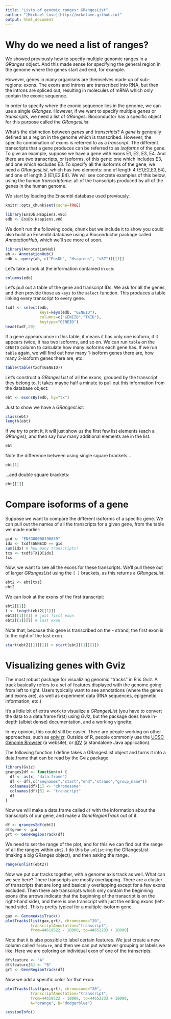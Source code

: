 ```yaml
---
title: "Lists of genomic ranges: GRangesList"
author: "[Michael Love](http://mikelove.github.io)"
output: html_document
---
```


# Why do we need a list of ranges?

We showed previously how to specify multiple genomic ranges in a
*GRanges* object. And this made sense for specifying the general
region in the genome where the genes start and end, for example.

However, genes in many organisms are themselves made up of
sub-regions: exons. The exons and introns are transcribed into RNA,
but then the introns are spliced out, resulting in molecules of mRNA
which only contain the exonic sequence.

In order to specify where the exonic sequence lies in the genome, we
can use a single *GRanges*. However, if we want to specify multiple
*genes* or *transcripts*, we need a list of *GRanges*. Bioconductor
has a specific object for this purpose called the *GRangesList*.

What's the distinction between *genes* and *transcripts*? A *gene* is
generally defined as a region in the genome which is
transcribed. However, the specific combination of exons is referred to
as a *transcript*. The different transcripts that a gene produces can
be referred to as *isoforms* of the gene. To give an example, suppose
we have a gene with exons E1, E2, E3, E4. And there are two
transcripts, or isoforms, of this gene: one which includes E3, and one
which excludes E3. To specify all the isoforms of the gene, we need a
*GRangesList*, which has two elements: one of length 4 (E1,E2,E3,E4),
and one of length 3 (E1,E2,E4). We will see concrete examples of this
below, using the human *transcriptome*: all of the transcripts
produced by all of the genes in the human genome.

We start by loading the Ensembl database used previously.

```r
knitr::opts_chunk$set(cache=TRUE)
```

```r
library(EnsDb.Hsapiens.v86)
edb <- EnsDb.Hsapiens.v86
```

We don't run the following code, chunk but we include it to show you
could also build an Ensembl database using a Bioconductor package
called *AnnotationHub*, which we'll see more of soon.

```r
library(AnnotationHub)
ah <- AnnotationHub()
edb <- query(ah, c("EnsDb", "Hsapiens", "v87"))[[1]]
```

Let's take a look at the information contained in `edb`:

```r
columns(edb)
```

Let's pull out a table of the gene and transcript IDs. We ask for all
the genes, and then provide those as `keys` to the `select` function.
This produces a table linking every transcript to every gene.

```r
txdf <- select(edb,
               keys=keys(edb, "GENEID"),
               columns=c("GENEID","TXID"),
               keytype="GENEID")
head(txdf,20)
```

If a gene appears once in this table, it means it has only one
isoform, if it appears twice, it has two isoforms, and so on. We can
run `table` on the `GENEID` column to calculate how many isoforms each
gene has. If we run `table` again, we will find out how many 1-isoform
genes there are, how many 2-isoform genes there are, etc.

```r
table(table(txdf$GENEID))
```

Let's construct a *GRangesList* of all the exons, grouped by the
transcript they belong to. It takes maybe half a minute to pull out
this information from the database object:

```r
ebt <- exonsBy(edb, by="tx")
```

Just to show we have a *GRangesList*:

```r
class(ebt)
length(ebt)
```

If we try to print it, it will just show us the first few list
elements (each a *GRanges*), and then say how many additional elements
are in the list.

```r
ebt
```

Note the difference between using single square brackets...

```r
ebt[1]
```

...and double square brackets:

```r
ebt[[1]]
```

# Compare isoforms of a gene

Suppose we want to compare the different isoforms of a specific
gene. We can pull out the names of all the transcripts for a given
gene, from the table we made earlier:

```r
gid <- "ENSG00000196839"
idx <- txdf$GENEID == gid
sum(idx) # how many transcripts?
txs <- txdf$TXID[idx]
txs
```

Now, we want to see all the exons for these transcripts. We'll pull
these out of larger *GRangesList* using the `[ ]` brackets, as this
returns a *GRangesList*.

```r
ebt2 <- ebt[txs]
ebt2
```

We can look at the exons of the first transcript:

```r
ebt2[[1]]
l <- length(ebt2[[1]])
ebt2[[1]][1] # just first exon
ebt2[[1]][l] # last exon
```

Note that, because this gene is transcribed on the - strand, the first
exon is to the right of the last exon.

```r
start(ebt2[[1]][1]) > start(ebt2[[1]][l])
```

# Visualizing genes with Gviz

The most robust package for visualizing genomic "tracks" in R is
*Gviz*. A track basically refers to a set of features displayed with
the genome going from left to right. Users typically want to see
annotations (where the genes and exons are), as well as experiment
data (RNA sequences, epigenetic information, etc.)

It's a little bit of extra work to visualize a *GRangesList*
(you have to convert the data to a data.frame first) using *Gviz*, but
the package does have in-depth (albiet dense) documentation, and a
working vignette.

In my opinion, this could still be easier. There are people
working on other approaches, such as 
[epivizr](http://bioconductor.org/packages/epivizr). Outside of R,
people commonly use the 
[UCSC Genome Browser](https://genome.ucsc.edu/) (a website), or
[IGV](http://software.broadinstitute.org/software/igv/) (a standalone
Java application).

The following function I define takes a GRangesList object and turns it
into a data.frame that can be read by the Gviz package.

```r
library(Gviz)
granges2df <- function(x) {
  df <- as(x, "data.frame")
  df <- df[,c("seqnames","start","end","strand","group_name")]
  colnames(df)[1] <- "chromosome"
  colnames(df)[5] <- "transcript"
  df
}
```

Now we will make a data.frame called `df` with the information about
the transcripts of our gene, and make a *GeneRegionTrack* out of it.

```r
df <- granges2df(ebt2)
df$gene <- gid
grt <- GeneRegionTrack(df)
```

We need to set the range of the plot, and for this we can find out the
range of all the ranges within `ebt2`. I do this by `unlist`-ing the
GRangesList (making a big GRanges object), and then asking the range.

```r
range(unlist(ebt2))
```

Now we put our tracks together, with a genome axis track as well.
What can we see here? There transcripts are mostly overlapping. There
are a cluster of transcripts that are long and basically overlapping
except for a few exons excluded. Then there are transcripts which only
contain the beginning exons (the arrows indicate that the beginning of
the transcript is on the right-hand side), and there is one transcript
with just the ending exons (left-hand side). This is pretty typical
for a multiple-isoform gene.

```r
gax <- GenomeAxisTrack()
plotTracks(list(gax,grt), chromosome="20",
           transcriptAnnotation="transcript",
           from=44619522 - 10000, to=44652233 + 10000)
```

Note that it is also possible to label certain features. We just
create a new column called `feature`, and then we can put whatever
grouping or labels we like. Here we are coloring an individual exon of
one of the transcripts:

```r
df$feature <- "A"
df$feature[6] <- "B"
grt <- GeneRegionTrack(df)
```

Now we add a specific color for that exon:

```r
plotTracks(list(gax,grt), chromosome="20",
           transcriptAnnotation="transcript",
           from=44619522 - 10000, to=44652233 + 10000,
           A="orange", B="dodgerblue")
```

```r
sessionInfo()
```
